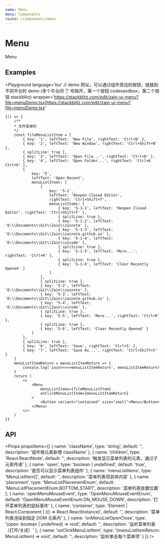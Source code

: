 ```yaml
---
name: Menu
menu: Components
route: /components/menu
---
```


# Menu

Menu


## Examples

<Playground
    language='tsx'
    // demo 网址，可以通过组件旁边的按钮，链接到不同平台的 demo (多个平台间 '|' 号隔开，第一个按钮 codesandbox，第二个按钮 stackblitz)
    wrapper='https://stackblitz.com/edit/zain-ui-menu?file=menuDemo.tsx|https://stackblitz.com/edit/zain-ui-menu?file=menuDemo.tsx'
>
    {() => {
        /**
        * 文件菜单栏
        */
        const fileMenuListItem = [
            { key: '1', leftText: 'New File', rightText: 'Ctrl+N' },
            { key: '2', leftText: 'New Window', rightText: 'Ctrl+Shift+N' },
            { splitLine: true },
            { key: '3', leftText: 'Open File...', rightText: 'Ctrl+O' },
            { key: '4', leftText: 'Open Folder...', rightText: 'Ctrl+K Ctrl+O' },
            {
                key: '5',
                leftText: 'Open Recent',
                menuListItems: [
                    {
                        key: '5-1',
                        leftText: 'Reopen Closed Editor',
                        rightText: 'Ctrl+Shift+T',
                        menuListItems: [
                            { key: '5-1-1', leftText: 'Reopen Closed Editor', rightText: 'Ctrl+Shift+T' },
                            { splitLine: true },
                            { key: '5-1-2', leftText: 'D:\\Documents\\Git\\Zain\\zainote' },
                            { key: '5-1-3', leftText: 'D:\\Documents\\Git\\Zain\\zainote.github.io' },
                            { key: '5-1-4', leftText: 'D:\\Documents\\Git\\Zain\\vscode' },
                            { splitLine: true },
                            { key: '5-1-5', leftText: 'More...', rightText: 'Ctrl+R' },
                            { splitLine: true },
                            { key: '5-1-6', leftText: 'Clear Recently Opened' }
                        ]
                    },
                    { splitLine: true },
                    { key: '5-2', leftText: 'D:\\Documents\\Git\\Zain\\zainote' },
                    { key: '5-3', leftText: 'D:\\Documents\\Git\\Zain\\zainote.github.io' },
                    { key: '5-4', leftText: 'D:\\Documents\\Git\\Zain\\vscode' },
                    { splitLine: true },
                    { key: '5-5', leftText: 'More...', rightText: 'Ctrl+R' },
                    { splitLine: true },
                    { key: '5-6', leftText: 'Clear Recently Opened' }
                ]
            },
            { splitLine: true },
            { key: '6', leftText: 'Save', rightText: 'Ctrl+S' },
            { key: '7', leftText: 'Save As...', rightText: 'Ctrl+Shift+S' }
        ]
        menuListItemReturn = menuListItemReturn => {
            console.log('zain>>>>>menuListItemReturn', menuListItemReturn)
        }
        return (
            <>
                <Menu
                    menuListItems={fileMenuListItem}
                    onClickMenuListItem={menuListItemReturn}
                >
                    <Button variant="contained" size="small">Menu</Button>
                </Menu>
            </>
        )
    }}
</Playground>

## API

<Props
    propsItems={[
        { name: 'className', type: 'string', default: '', description: '组件根元素新增 className' },
        { name: 'children', type: 'React.ReactNode', default: '', description: '触发显示菜单列表的元素，通过子元素传递' },
        { name: 'open', type: 'boolean | undefined', default: 'true', description: '是否可以显示菜单列表组件' },
        { name: 'menuListItems', type: 'MenuListItem[]', default: '', description: '菜单列表项具体内容' },
        { name: 'placement', type: 'MenuListPlacementEnum', default: 'MenuListPlacementEnum.BOTTOM_START', description: '菜单列表放置位置' },
        { name: 'openMenuMouseEvent', type: 'OpenMenuMouseEventEnum', default: 'OpenMenuMouseEventEnum.ON_MOUSE_DOWN', description: '打开菜单列表的鼠标事件' },
        { name: 'container', type: 'Element | React.Component | (() => React.ReactInstance)', default: '', description: '菜单列表渲染到指定 DOM 元素内' },
        { name: 'onMenuListOpenClose', type: '(open: boolean | undefined) => void', default: '', description: '监听菜单列表（打开/关闭）' },
        { name: 'onClickMenuListItem', type: '(menuListItemReturn: MenuListItem) => void', default: '', description: '监听单击每个菜单项' }
    ]}
/>
